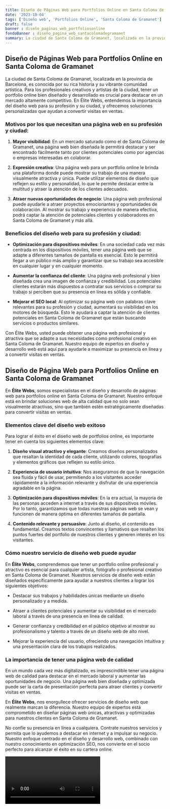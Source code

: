 ```yaml
---
title: Diseño de Páginas Web para Portfolios Online en Santa Coloma de Gramanet
date: '2023-10-04'
tags: ['Diseño web', 'Portfolios Online', 'Santa Coloma de Gramanet']
draft: false
banner : diseño_paginas_web_portfoliosonline
fondoBanner : diseño_pagina_web_santacolomadegramanet
summary: La ciudad de Santa Coloma de Gramanet, localizada en la provincia de Barcelona, es conocida por su rica historia y su vibrante comunidad artística. Para los profesionales creativos y artistas de la ciudad, tener un portfolio online bien diseñado y desarrollado es crucial para destacar en un mercado altamente competitivo. En Élite Webs, entendemos la importancia del diseño web para su profesión y su ciudad, y ofrecemos soluciones personalizadas que ayudan a convertir visitas en ventas.
---
```


## Diseño de Páginas Web para Portfolios Online en Santa Coloma de Gramanet

La ciudad de Santa Coloma de Gramanet, localizada en la provincia de Barcelona, es conocida por su rica historia y su vibrante comunidad artística. Para los profesionales creativos y artistas de la ciudad, tener un portfolio online bien diseñado y desarrollado es crucial para destacar en un mercado altamente competitivo. En Élite Webs, entendemos la importancia del diseño web para su profesión y su ciudad, y ofrecemos soluciones personalizadas que ayudan a convertir visitas en ventas.

### Motivos por los que necesitan una página web en su profesión y ciudad:

1. **Mayor visibilidad**: En un mercado saturado como el de Santa Coloma de Gramanet, una página web bien diseñada le permitirá destacar y ser encontrado fácilmente tanto por clientes potenciales como por agencias o empresas interesadas en colaborar.

2. **Expresión creativa**: Una página web para un portfolio online le brinda una plataforma donde puede mostrar su trabajo de una manera visualmente atractiva y única. Puede utilizar elementos de diseño que reflejen su estilo y personalidad, lo que le permite destacar entre la multitud y atraer la atención de los clientes adecuados.

3. **Atraer nuevas oportunidades de negocio**: Una página web profesional puede ayudarle a atraer proyectos emocionantes y oportunidades de colaboración. Al mostrar su trabajo y experiencia de manera efectiva, podrá captar la atención de potenciales clientes y colaboradores en Santa Coloma de Gramanet y más allá.

### Beneficios del diseño web para su profesión y ciudad:

- **Optimización para dispositivos móviles**: En una sociedad cada vez más centrada en los dispositivos móviles, tener una página web que se adapte a diferentes tamaños de pantalla es esencial. Esto le permitirá llegar a un público más amplio y garantizar que su trabajo sea accesible en cualquier lugar y en cualquier momento.

- **Aumentar la confianza del cliente**: Una página web profesional y bien diseñada crea una imagen de confianza y credibilidad. Los potenciales clientes estarán más dispuestos a contratar sus servicios o comprar su trabajo si perciben que su presencia en línea es sólida y confiable.

- **Mejorar el SEO local**: Al optimizar su página web con palabras clave relevantes para su profesión y ciudad, aumentará su visibilidad en los motores de búsqueda. Esto le ayudará a captar la atención de clientes potenciales en Santa Coloma de Gramanet que están buscando servicios o productos similares.

Con Élite Webs, usted puede obtener una página web profesional y atractiva que se adapte a sus necesidades como profesional creativo en Santa Coloma de Gramanet. Nuestro equipo de expertos en diseño y desarrollo web está aquí para ayudarle a maximizar su presencia en línea y a convertir visitas en ventas.

<GifSeo />

<Cta />

## Diseño de Página Web para Portfolios Online en Santa Coloma de Gramanet

En **Élite Webs**, somos especialistas en el diseño y desarrollo de páginas web para portfolios online en Santa Coloma de Gramanet. Nuestro enfoque está en brindar soluciones web de alta calidad que no solo sean visualmente atractivas, sino que también estén estratégicamente diseñadas para convertir visitas en ventas. 

### Elementos clave del diseño web exitoso

Para lograr el éxito en el diseño web de portfolios online, es importante tener en cuenta los siguientes elementos clave:

1. **Diseño visual atractivo y elegante**: Creamos diseños personalizados que resaltan la identidad de cada cliente, utilizando colores, tipografías y elementos gráficos que reflejen su estilo único.

2. **Experiencia de usuario intuitiva**: Nos aseguramos de que la navegación sea fluida y fácil de usar, permitiendo a los visitantes acceder rápidamente a la información relevante y disfrutar de una experiencia agradable en la página.

3. **Optimización para dispositivos móviles**: En la era actual, la mayoría de las personas acceden a internet a través de sus dispositivos móviles. Por lo tanto, garantizamos que todas nuestras páginas web se vean y funcionen de manera óptima en diferentes tamaños de pantalla.

4. **Contenido relevante y persuasivo**: Junto al diseño, el contenido es fundamental. Creamos textos convincentes y llamativos que resalten los puntos fuertes del portfolio de nuestros clientes y generen interés en los visitantes.

### Cómo nuestro servicio de diseño web puede ayudar

En **Élite Webs**, comprendemos que tener un portfolio online profesional y atractivo es esencial para cualquier artista, fotógrafo o profesional creativo en Santa Coloma de Gramanet. Nuestros servicios de diseño web están diseñados específicamente para ayudar a nuestros clientes a lograr los siguientes objetivos:

- Destacar sus trabajos y habilidades únicas mediante un diseño personalizado y a medida.

- Atraer a clientes potenciales y aumentar su visibilidad en el mercado laboral a través de una presencia en línea de calidad.

- Generar confianza y credibilidad en el público objetivo al mostrar su profesionalismo y talento a través de un diseño web de alto nivel.

- Mejorar la experiencia del usuario, ofreciendo una navegación intuitiva y una presentación clara de los trabajos realizados.

### La importancia de tener una página web de calidad

En un mundo cada vez más digitalizado, es imprescindible tener una página web de calidad para destacar en el mercado laboral y aumentar las oportunidades de negocio. Una página web bien diseñada y optimizada puede ser la carta de presentación perfecta para atraer clientes y convertir visitas en ventas.

En **Élite Webs**, nos enorgullece ofrecer servicios de diseño web que realmente marcan la diferencia. Nuestro equipo de expertos está comprometido en diseñar páginas web únicas, atractivas y optimizadas para nuestros clientes en Santa Coloma de Gramanet.

No confíe su presencia en línea a cualquiera. Contrate nuestros servicios y permita que lo ayudemos a destacar en internet y a impulsar su negocio. Nuestro enfoque centrado en el diseño y desarrollo web, combinado con nuestro conocimiento en optimización SEO, nos convierte en el socio perfecto para alcanzar el éxito en su cartera online.

<Video />

<CtaBot job='Portfolios Online' city='Santa Coloma de Gramanet'/>

<Gmaps query='Santa Coloma de Gramanet+españa+maps' />
